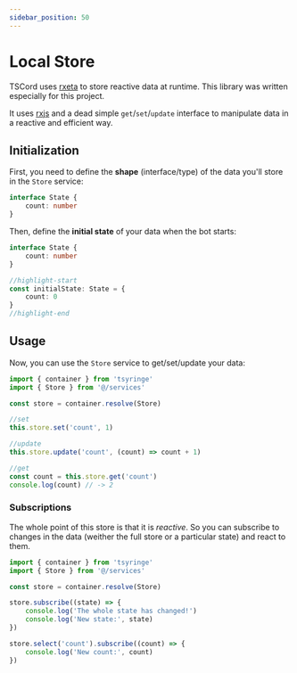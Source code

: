 ```yaml
---
sidebar_position: 50
---
```


# Local Store

TSCord uses [rxeta](https://github.com/barthofu/rxeta) to store reactive data at runtime.
This library was written especially for this project.

It uses [rxjs](https://rxjs.dev/) and a dead simple `get`/`set`/`update` interface to manipulate data in a reactive and efficient way.

## Initialization
First, you need to define the **shape** (interface/type) of the data you'll store in the `Store` service:

```ts title=src/services/Store.ts
interface State {
    count: number
}
```

Then, define the **initial state** of your data when the bot starts:
    
```ts title=src/services/Store.ts
interface State {
    count: number
}

//highlight-start
const initialState: State = {
    count: 0
}
//highlight-end
```

## Usage
Now, you can use the `Store` service to get/set/update your data:

```ts title=src/services/Store.ts
import { container } from 'tsyringe'
import { Store } from '@/services'

const store = container.resolve(Store)

//set
this.store.set('count', 1)

//update
this.store.update('count', (count) => count + 1)

//get
const count = this.store.get('count')
console.log(count) // -> 2
```

### Subscriptions

The whole point of this store is that it is *reactive*. So you can subscribe to changes in the data (weither the full store or a particular state) and react to them.

```ts title=src/services/Store.ts
import { container } from 'tsyringe'
import { Store } from '@/services'

const store = container.resolve(Store)

store.subscribe((state) => {
    console.log('The whole state has changed!')
    console.log('New state:', state)
})

store.select('count').subscribe((count) => {
    console.log('New count:', count)
})
```